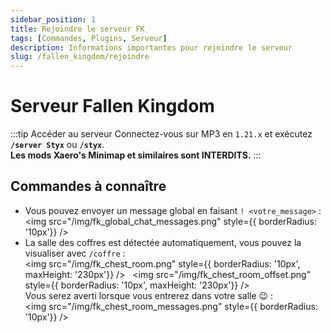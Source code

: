 ```yaml
---
sidebar_position: 1
title: Rejoindre le serveur FK
tags: [Commandes, Plugins, Serveur]
description: Informations importantes pour rejoindre le serveur
slug: /fallen_kingdom/rejoindre
---
```


# Serveur Fallen Kingdom

:::tip Accéder au serveur
Connectez-vous sur MP3 en `1.21.x` et exécutez **`/server Styx`** ou **`/styx`**.<br/>
**Les mods Xaero's Minimap et similaires sont INTERDITS.**
:::

## Commandes à connaître

* Vous pouvez envoyer un message global en faisant `! <votre_message>` :<br/>
  <img src="/img/fk_global_chat_messages.png" style={{ borderRadius: '10px'}} />
* La salle des coffres est détectée automatiquement, vous pouvez la visualiser avec `/coffre` :<br/>
  <img src="/img/fk_chest_room.png" style={{ borderRadius: '10px', maxHeight: '230px'}} /> &nbsp; <img src="/img/fk_chest_room_offset.png" style={{ borderRadius: '10px', maxHeight: '230px'}} /><br/>
  Vous serez averti lorsque vous entrerez dans votre salle 😉 :<br/>
  <img src="/img/fk_chest_room_messages.png" style={{ borderRadius: '10px'}} />
